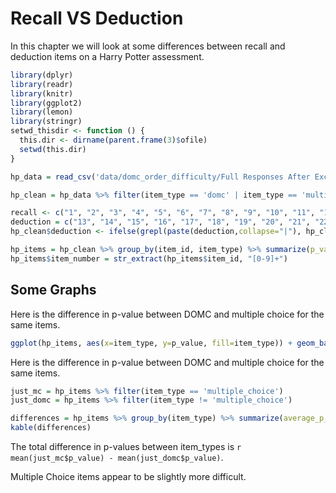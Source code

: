 # Recall VS Deduction

In this chapter we will look at some differences between recall and deduction items on a Harry Potter assessment.

```r
library(dplyr)
library(readr)
library(knitr)
library(ggplot2)
library(lemon)
library(stringr)
setwd_thisdir <- function () {
  this.dir <- dirname(parent.frame(3)$ofile)
  setwd(this.dir)
}

hp_data = read_csv('data/domc_order_difficulty/Full Responses After Exclusions.csv')

hp_clean = hp_data %>% filter(item_type == 'domc' | item_type == 'multiple_choice', item_component_type == 'domc_option' | item_component_type == 'final', !grepl('Survey', hp_data$item_id)) %>% group_by(delivery_id, item_id) %>% mutate(option_order = paste0(option_presented, collapse = ""))

recall <- c("1", "2", "3", "4", "5", "6", "7", "8", "9", "10", "11", "12")
deduction = c("13", "14", "15", "16", "17", "18", "19", "20", "21", "22")
hp_clean$deduction <- ifelse(grepl(paste(deduction,collapse="|"), hp_clean$item_id),1,0)

hp_items = hp_clean %>% group_by(item_id, item_type) %>% summarize(p_value = mean(score), count = n(), deduction = mean(deduction,na.rm=TRUE))
hp_items$item_number = str_extract(hp_items$item_id, "[0-9]+")
```

## Some Graphs

Here is the difference in p-value between DOMC and multiple choice for the same items.

```r

ggplot(hp_items, aes(x=item_type, y=p_value, fill=item_type)) + geom_bar(stat="identity")  + facet_wrap(~item_number)

```

Here is the difference in p-value between DOMC and multiple choice for the same items.

```r
just_mc = hp_items %>% filter(item_type == 'multiple_choice')
just_domc = hp_items %>% filter(item_type != 'multiple_choice')

differences = hp_items %>% group_by(item_type) %>% summarize(average_p_value = mean(p_value, na.rm=TRUE))
kable(differences)

```

The total difference in p-values between item_types is `r mean(just_mc$p_value) - mean(just_domc$p_value)`.

Multiple Choice items appear to be slightly more difficult.